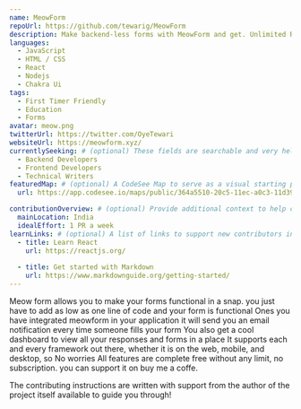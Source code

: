 ```yaml
---
name: MeowForm
repoUrl: https://github.com/tewarig/MeowForm
description: Make backend-less forms with MeowForm and get. Unlimited Responses ,in your inbox .
languages: 
  - JavaScript
  - HTML / CSS
  - React
  - Nodejs
  - Chakra Ui
tags: 
  - First Timer Friendly
  - Education
  - Forms
avatar: meow.png
twitterUrl: https://twitter.com/OyeTewari
websiteUrl: https://meowform.xyz/
currentlySeeking: # (optional) These fields are searchable and very helpful for contributors to match well with your project
  - Backend Developers
  - Frontend Developers
  - Technical Writers
featuredMap: # (optional) A CodeSee Map to serve as a visual starting point for contributors
  url: https://app.codesee.io/maps/public/364a5510-20c5-11ec-a0c3-11d394df1005

contributionOverview: # (optional) Provide additional context to help contributors match well with your project
  mainLocation: India
  idealEffort: 1 PR a week
learnLinks: # (optional) A list of links to support new contributors in learning about your project and tech stack and culture / community
  - title: Learn React
    url: https://reactjs.org/
  
  - title: Get started with Markdown
    url: https://www.markdownguide.org/getting-started/
---
```


<!-- Divide your content into sections using our handy shortcodes. Each section is optional -->

<Overview>

Meow form allows you to make your forms functional in a snap. you just have to add as low as one line of code and your form is functional
Ones you have integrated meowform in your application it will send you an email notification every time someone fills your form
You also get a cool dashboard to view all your responses and forms in a place
It supports each and every framework out there, whether it is on the web, mobile, and desktop, so No worries
All features are complete free without any limit, no subscription. you can support it on buy me a coffe.

</Overview>

<Contributing>
The contributing instructions are written with support from the author of the project itself available to guide you through!

</Contributing>
